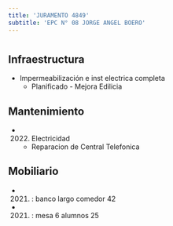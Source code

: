 ```yaml
---
title: 'JURAMENTO 4849'
subtitle: 'EPC N° 08 JORGE ANGEL BOERO'
---
```


#
## Infraestructura

* Impermeabilización e inst electrica completa 
    + Planificado - Mejora Edilicia 


## Mantenimiento

*  (2022) Electricidad 
    + Reparacion de Central Telefonica


## Mobiliario

*  (2021) : banco largo comedor 42 

*  (2021) : mesa 6 alumnos 25 










